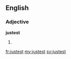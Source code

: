 ==English==

===Adjective===
'''justest'''

# {{en-superlative of|just}}

[[fr:justest]]
[[my:justest]]
[[sv:justest]]